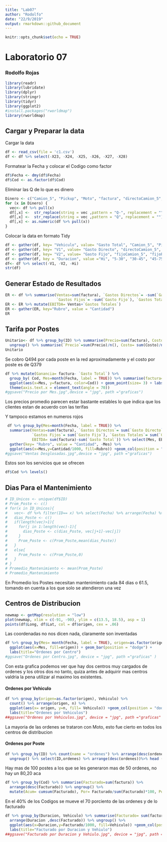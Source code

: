 ```yaml
---
title: "Lab07"
author: "Rodolfo"
date: "22/9/2019"
output: rmarkdown::github_document
---
```


```r
knitr::opts_chunk$set(echo = TRUE)
```
# Laboratorio 07
### Rodolfo Rojas
```r
library(readr)
library(lubridate)
library(dplyr)
library(stringr)
library(tidyr)
library(ggplot2)
#install.packages("rworldmap")
library(rworldmap)
```
## Cargar y Preparar la data
Cargar la data
```r
df <- read_csv(file = 'c1.csv') 
df <- df %>% select(-X23, -X24, -X25, -X26, -X27, -X28)
```

Formatear la Fecha y colocar el Codigo como factor
```r
df$Fecha <- dmy(df$Fecha)
df$Cod <- as.factor(df$Cod)
```

Eliminar las Q de lo que es dinero
```r
Dinero <- c("Camion_5", "Pickup", "Moto", "factura", "directoCamion_5", "directoPickup", "directoMoto", "fijoCamion_5", "fijoPickup", "fijoMoto")
for (x in Dinero) {
  vec<- df %>% pull(x)
  df[,x] <-  str_replace(string = vec ,pattern = "Q-", replacement = "")
  df[,x] <-  str_replace(string = vec ,pattern = "Q", replacement = "")
  df[,x] <- as.numeric(df %>% pull(x))
}
```

 Colocar la data en formato Tidy
```r
df <- gather(df, key= "Vehiculo", value= "Gasto Total", "Camion_5", "Pickup", "Moto", na.rm = TRUE, factor_key = TRUE)
df <- gather(df, key= "V1", value= "Gasto Directo", "directoCamion_5", "directoPickup", "directoMoto", na.rm = TRUE)
df <- gather(df, key= "V2", value= "Gasto Fijo", "fijoCamion_5", "fijoPickup", "fijoMoto", na.rm = TRUE)
df <- gather(df, key = "Duracion", value ="Hi", "5-30", "30-45", "45-75", "75-120", "120+" , na.rm = TRUE, factor_key = TRUE)
df<- df %>% select(-V1, -V2, -Hi)
str(df)
```

## Generar Estado de Resultados
```r
ER <- df %>% summarise(Ventas=sum(factura), `Gastos Directos`= -sum(`Gasto Directo`),
                       `Gastos Fijos`= -sum(`Gasto Fijo`), `Gastos Totales`= -sum(`Gasto Total`))
ER <- ER %>% mutate(EBITDA= Ventas+`Gastos Totales`)
ER <- gather(ER, key="Rubro", value = "Cantidad")
ER
```

## Tarifa por Postes
```r
Unitario<- df %>% group_by(ID) %>% summarise(Precio=sum(factura), Costo= sum(`Gasto Total`)) %>% 
  ungroup() %>% summarise(`Precio`=sum(Precio)/n(), Costo= sum(Costo)/n()) 
Unitario
```
Se cobro Q494 por cada poste en la red aproximadamente y el costo por poste es de Q379

```r
df %>% mutate(Ganancia= factura- `Gasto Total`) %>% 
  group_by( Cod, Mes=month(Fecha, label = TRUE)) %>% summarise(factura=sum(factura)/n())%>% 
  ggplot(aes(x=Mes, y=factura, color=Cod)) + geom_point(size= 3) + labs(title="Precio por Mes") + 
  theme(axis.text.x = element_text(angle = 70))
#ggsave("Precio por Mes.jpg",device = "jpg", path ="graficas")
```
Los precios promedio parecen estar bastante estables lo que indica que los clientes estan de acuerdo con las terifas

Y tampoco estamos en numeros rojos
```r
 df %>% group_by(Mes=month(Fecha, label = TRUE)) %>% 
  summarise(Ventas=sum(factura), `Gastos Directos`= sum(`Gasto Directo`),
            `Gastos Fijos`= sum(`Gasto Fijo`), `Gastos Totales`= sum(`Gasto Total`),
            EBITDA= sum(factura)-sum(`Gasto Total`)) %>% select(Mes, EBITDA, `Gastos Fijos`, `Gastos Directos`) %>% 
  gather(key= "Rubro", value = "Cantidad", -Mes) %>%  
  ggplot(aes(x=Mes,y=Cantidad/1000, fill=Rubro)) +geom_col(position = "stack")+ labs(title="Ventas Desglosadas")
#ggsave("Ventas Desglosadas.jpg",device = "jpg", path ="graficas")
```
Estos son los servicios que se ofrecen
```r
df$Cod %>% levels()
```

## Dias Para el Mantenimiento
```r
# ID_Unicos <- unique(df$ID)
# Prom_Poste <- c()
# for(x in ID_Unicos){
#   vec<- df %>% filter(ID== x) %>% select(Fecha) %>% arrange(Fecha) %>% pull(Fecha)
#   dias_Poste <- c()
#   if(length(vec)>1){
#     for(j in 1:length(vec)-1){
#       dias_Poste <- c(dias_Poste, vec[j+1]-vec[j]) 
#     }
#     Prom_Poste <- c(Prom_Poste,mean(dias_Poste))
#   }
#   else{
#     Prom_Poste <- c(Prom_Poste,0)
#   }
# }
# Promedio_Mantenimiento <- mean(Prom_Poste)
# Promedio_Mantenimiento
```
En Promedio los Postes necesitan mantenimiento cada 84 dias o 61.5, tomando en cuenta a los que solo se atendieron una vez

## Centros de Distribucion
```r
newmap <- getMap(resolution = "low")
plot(newmap, xlim = c(-91, -90), ylim = c(13.5, 18.5), asp = 1)
points(df$Long, df$Lat, col = df$origen, cex = .06)
```
Las coordenadas no nos dicen nada, claramente son inventadas

```r
df %>% group_by(Mes= month(Fecha, label = TRUE), origen=as.factor(origen)) %>% 
  ggplot(aes(x=Mes, fill=origen)) + geom_bar(position = "dodge") + 
  labs(title="Ordenes por Centro")
#ggsave("Ordenes por Centro.jpg", device = "jpg", path ="graficas" )
```
Con esta grafica podemos ver que hay dos centros muy cargados de ordenes y los otros dos no tanto, quiza antes de adquirir mas centros valdria la pena utilizar al maximo los existentes.

#### Ordenes por Vehiculo
```r
df %>% group_by(origen=as.factor(origen), Vehiculo) %>% 
  count() %>% arrange(origen, n) %>% 
  ggplot(aes(x= origen, y=n, fill= Vehiculo)) +geom_col(position = "dodge")+
  labs(title="Ordenes por Vehiculos")
##ggsave("Ordenes por Vehiculos.jpg", device = "jpg", path ="graficas" )
```
La mayoria de las ordenes se trataron con Moto, esto fue cierto en todos los centros de distribucion

#### Ordenes por Poste
```r
df %>% group_by(ID) %>% count(name = "ordenes") %>% arrange(desc(ordenes)) %>% 
  ungroup() %>% select(ID,ordenes) %>% arrange(desc(ordenes))%>% head (15)
```
Hay mas de 100 postes a los que se les generaron mas de 50 ordenes, no hay un 80,20 aca


```r
df %>% group_by(Cod) %>% summarise(Facturado=sum(factura)) %>% 
  arrange(desc(Facturado)) %>% ungroup() %>% 
  mutate(Acum= cumsum(Facturado), Por= Facturado/sum(Facturado)*100, Por_Acum= cumsum(Facturado)/sum(Facturado)*100)
```
En el 40% de los Codigos se mueve el 70 porciento de las ordenes y de lo facturado

```r
df %>% group_by(Duracion, Vehiculo) %>% summarise(Facturado= sum(factura)) %>% 
  arrange(Duracion ,desc(Facturado)) %>% ungroup() %>% 
  ggplot(aes(x=Duracion,y=Facturado/1000, fill=Vehiculo)) +geom_col(position = "dodge")+ 
  labs(title="Facturado por Duracion y Vehiulo")
##ggsave("Facturado por Duracion y Vehiulo.jpg", device = "jpg", path ="graficas")
```
